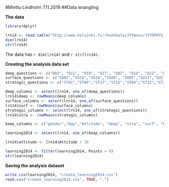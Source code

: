 #Minttu Lindholm 7.11.2019
##Data wrangling

**The data**

``` r
library(dplyr)

lrn14 <- read.table("http://www.helsinki.fi/~kvehkala/JYTmooc/JYTOPKYS3-data.txt", sep="\t", header=TRUE)
dim(lrn14)
str(lrn14)
```
The data has `r dim(lrn14)` and `r str(lrn14)`.

**Creating the analysis data set**

```r
deep_questions <- c("D03", "D11", "D19", "D27", "D07", "D14", "D22", "D30","D06",  "D15", "D23", "D31")
surface_questions <- c("SU02","SU10","SU18","SU26", "SU05","SU13","SU21","SU29","SU08","SU16","SU24","SU32")
strategic_questions <- c("ST01","ST09","ST17","ST25","ST04","ST12","ST20","ST28")

deep_columns <- select(lrn14, one_of(deep_questions))
lrn14$deep <- rowMeans(deep_columns)
surface_columns <- select(lrn14, one_of(surface_questions))
lrn14$surf <- rowMeans(surface_columns)
strategic_columns <- select(lrn14, one_of(strategic_questions))
lrn14$stra <- rowMeans(strategic_columns)

keep_columns <- c("gender","Age","Attitude", "deep", "stra", "surf", "Points")

learning2014 <- select(lrn14, one_of(keep_columns))

lrn14$attitude <- lrn14$Attitude / 10

learning2014 <- filter(learning2014, Points > 0) 
str(learning2014)
```
**Saving the analysis dataset**

```r
write.csv(learning2014, "create_learning2014.csv")
read.csv("create_learning2014.csv", TRUE, ",")
```